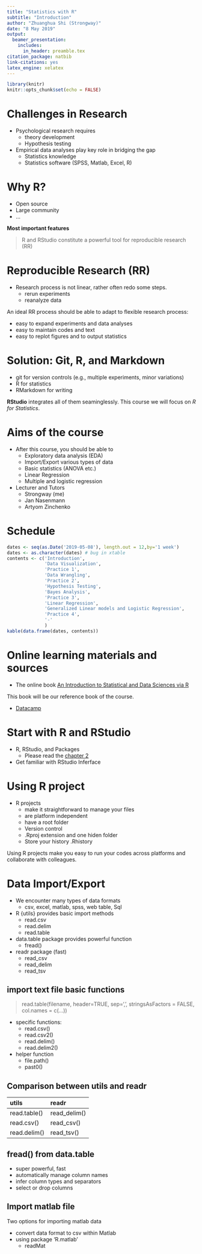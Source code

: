 ```yaml
---
title: "Statistics with R"
subtitle: "Introduction"
author: "Zhuanghua Shi (Strongway)"
date: "8 May 2019"
output: 
  beamer_presentation: 
    includes: 
      in_header: preamble.tex
citation_package: natbib
link-citations: yes
latex_engine: xelatex
---
```


```r
library(knitr)
knitr::opts_chunk$set(echo = FALSE)
```

# Challenges in Research

\leftc{0.5}

* Psychological research requires
    * theory development
    * Hypothesis testing
* Empirical data analyses play key role in bridging the gap
    * Statistics knowledge
    * Statistics software (SPSS, Matlab, Excel, R)

\figr{0.5}{bridge.jpg}

# Why R?

\pause

* Open source
* Large community
* ...

__Most important features__

> R and RStudio constitute a powerful tool for reproducible research (RR)

# Reproducible Research (RR)

\leftc{0.5}

* Research process is not linear, rather often redo some steps. 
    * rerun experiments
    * reanalyze data

An ideal RR process should be able to adapt to flexible research process:

- easy to expand experiments and data analyses
- easy to maintain codes and text
- easy to replot figures and to output statistics 

\figr{0.5}{repeats.png}

# Solution: Git, R, and Markdown

- git for version controls (e.g., multiple experiments, minor variations)
- R for statistics
- RMarkdown for writing

__RStudio__ integrates all of them seaminglessly. This course we will focus on _R for Statistics_. 

# Aims of the course

\leftc{0.6}

* After this course, you should be able to  
    * Exploratory data analysis (EDA)
    * Import/Export various types of data
    * Basic statistics (ANOVA etc.)
    * Linear Regression
    * Multiple and logistic regression

* Lecturer and Tutors
    * Strongway (me)
    * Jan Nasenmann
    * Artyom Zinchenko
    
\figr{0.4}{goals.jpg}

# Schedule

```r
dates <- seq(as.Date('2019-05-08'), length.out = 12,by='1 week')
dates <- as.character(dates) # bug in xtable
contents <- c('Introduction', 
              'Data Visualization',
              'Practice 1',
              'Data Wrangling',
              'Practice 2',
              'Hypothesis Testing',
              'Bayes Analysis',
              'Practice 3',
              'Linear Regression',
              'Generalized Linear models and Logistic Regression',
              'Practice 4',
              '-'
              )
kable(data.frame(dates, contents))
```

# Online learning materials and sources

* The online book [An Introduction to Statistical and Data Sciences via R](http://www.moderndive.com)

This book will be our reference book of the course.

* [Datacamp](https://www.datacamp.com) 


# Start with R and RStudio

* R, RStudio, and Packages
    * Please read the [chapter 2](http://www.moderndive.com/2-getting-started.html)

* Get familiar with RStudio Inferface

# Using R project

* R projects
    * make it straightforward to manage your files
    * are platform independent
    * have a root folder
    * Version control
    * .Rproj extension and one hiden folder
    * Store your history .Rhistory

Using R projects make you easy to run your codes across platforms and collaborate with colleagues. 

# Data Import/Export

- We encounter many types of data formats
    - csv, excel, matlab, spss, web table, Sql
- R {utils} provides basic import methods
    - read.csv
    - read.delim
    - read.table
- data.table package provides powerful function
    - fread()
- readr package (fast)
    - read_csv
    - read_delim
    - read_tsv
    
## import text file basic functions

> read.table(filename, header=TRUE, sep=',', stringsAsFactors = FALSE, col.names = c(...))

- specific functions:
    - read.csv()
    - read.csv2()
    - read.delim()
    - read.delim2()
- helper function
    - file.path()
    - past0()

## Comparison between utils and readr

utils          readr
------         ----------
read.table()   read_delim()
read.csv()     read_csv()
read.delim()   read_tsv()

## fread() from data.table

- super powerful, fast
- automatically manage column names
- infer column types and separators
- select or drop columns

## Import matlab file

Two options for importing matlab data

- convert data format to csv within Matlab
- using package 'R.matlab' 
    - readMat




